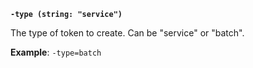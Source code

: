 <a id="token-type" />

**`-type (string: "service")`**

The type of token to create. Can be "service" or "batch".

**Example**: `-type=batch`
